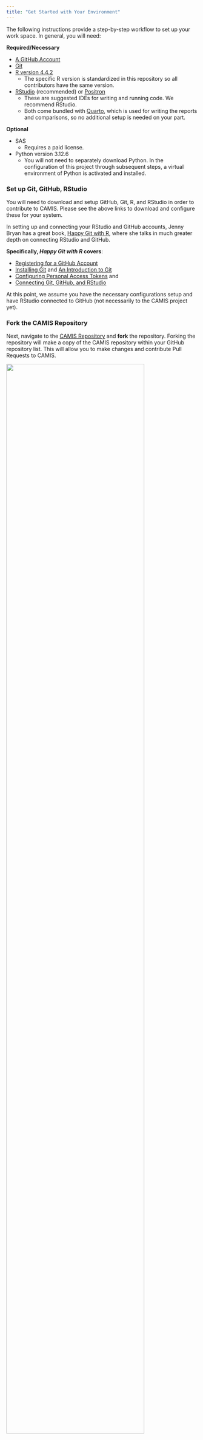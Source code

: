 ```yaml
---
title: "Get Started with Your Environment"
---
```


The following instructions provide a step-by-step workflow to set up your work space. In general, you will need:

**Required/Necessary**

-   [A GitHub Account](https://docs.github.com/en/get-started/start-your-journey/creating-an-account-on-github)
-   [Git](https://git-scm.com/downloads)
-   [R version 4.4.2](https://www.r-project.org/)
    -   The specific R version is standardized in this repository so all contributors have the same version.
-   [RStudio](https://posit.co/download/rstudio-desktop/) (recommended) or [Positron](https://posit.co/products/ide/positron/)
    -   These are suggested IDEs for writing and running code. We recommend RStudio.
    -   Both come bundled with [Quarto](https://quarto.org/docs/get-started/), which is used for writing the reports and comparisons, so no additional setup is needed on your part.

**Optional**

-   SAS
    -   Requires a paid license.
-   Python version 3.12.6
    -   You will not need to separately download Python. In the configuration of this project through subsequent steps, a virtual environment of Python is activated and installed.

### Set up Git, GitHub, RStudio

You will need to download and setup GitHub, Git, R, and RStudio in order to contribute to CAMIS. Please see the above links to download and configure these for your system.

In setting up and connecting your RStudio and GitHub accounts, Jenny Bryan has a great book, [Happy Git with R](https://happygitwithr.com), where she talks in much greater depth on connecting RStudio and GitHub.

**Specifically, *Happy Git with R* covers**:

-   [Registering for a GitHub Account](https://happygitwithr.com/github-acct)
-   [Installing Git](https://happygitwithr.com/install-git) and [An Introduction to Git](https://happygitwithr.com/hello-git)
-   [Configuring Personal Access Tokens](https://happygitwithr.com/https-pat) and
-   [Connecting Git, GitHub, and RStudio](https://happygitwithr.com/rstudio-git-github)

At this point, we assume you have the necessary configurations setup and have RStudio connected to GitHub (not necessarily to the CAMIS project yet).

### Fork the CAMIS Repository

Next, navigate to the [CAMIS Repository](https://github.com/PSIAIMS/CAMIS) and **fork** the repository. Forking the repository will make a copy of the CAMIS repository within your GitHub repository list. This will allow you to make changes and contribute Pull Requests to CAMIS.

![](img/forking.png){width="85%" fig-align="center"}

Now you will have a copy of the CAMIS repository in your list of repositories on GitHub.

It is really important to understand the next steps in forking and cloning repositories. Before moving on to the next steps, please read the *Happy Git with R* [Chapter on Fork and Clone](https://happygitwithr.com/fork-and-clone). If you are looking to make changes, add a document or comparison, or some other feature through a pull request, you must take some steps in order to properly set up your forked repository. Jenny does a great job walking through the details and differences of `upstream`, `origin`, and describes some handy functions to help get your fork properly configured.

### Clone to Your Own Computer

If you follow the instructions in *Happy Git with R* [Chapter on Fork and Clone](https://happygitwithr.com/fork-and-clone), you can jump to [this section](#camis-renv).

Once you've created a copy of this repository, you'll need to clone it from GitHub to your computer. Click the "Code" button to do this.

The method you'll use, either "HTTPS" or "SSH", depends on how you've connected your computer to GitHub. If you've set up using a PAT, select the "HTTPS" tab. If you've used "SSH", then choose that tab. Either way, you will need to copy the location in the box.

![](img/clone.png){width="85%" fig-align="center"}

### Create an RStudio Project with Version Control

In RStudio, you will need to create a new project and select "Version Control" in the project wizard. Then you will select "Git" and finally paste the location copied from GitHub into the URL box. Finally hit "Create Project" and you should be good to go!

![](img/clone2.png){width="85%" fig-align="center"}

### Setting up CAMIS with `renv` {#camis-renv}

The CAMIS repository utilizes [`renv`](https://rstudio.github.io/renv/articles/renv.html), which is an R package that helps create reproducible environments. Assuming you downloaded R version 4.4.2, which is the version of R associated with this `renv` project, everything should be relatively straightforward.

If you do not have the `renv` package, you can install it using:

```r
#| eval: false
install.packages("renv@1.0.10")
```

This will install the same version of `renv` as the CAMIS Repository utilizes. Next, you will need to install the specific R and Python packages associated with CAMIS. This can take some time if you do not have some of these already downloaded. Again, because this is a reproducible environment with specific versions of packages (these are listed in a `renv.lock` file), specific versions of these packages will be downloaded and install into this environment. To install these, run the following code:

```r
#| eval: false
renv::restore()
```

Again, this may take some time to install these packages and requirements. There can be some systems that are not as compatible or may require the installation of other systems outside of R packages. Often, these are related to systems or software for installing the binary packages of R. Please refer to those user manuals and other online resources for their installation. Make sure you have the necessary permissions for installing them.

As you make contributions to CAMIS, you may also need to add new packages to the `renv.lock` file. You must use `renv` to manage and install these packages like:

```r
#| eval: false
renv::install("package_name")
```

It is also recommended after installation to snapshot these changes using:

```r
#| eval: false
renv::snapshot()
renv::restore()
```

These function calls help to record and update the `renv.lock` file with the package and associated dependencies in a reproducible manner.

At this point, it is assumed that your system in RStudio is connected to Git and GitHub, and that the `renv` environment is successfully activated. Now every time you close RStudio and reopen the CAMIS project on your computer, you should see the option:

```         
- Project '(path/to/CAMIS/project)' loaded. [renv 1.0.10]
```

### Create a Branch in RStudio {#create-branch}

Now you should have an RStudio Project that contains all of the CAMIS Repository files. A **highly recommended** step is to create a new branch. A branch separates any changes you make in the forked repository from the Main branch. This allows you to more easily keep up with changes from the CAMIS Repository on the `upstream` branch.

To create a new branch, find the "Git" tab (top right corner) in RStudio. Select the icon to create a new branch. You can name the branch anything, but its helpful to match it with the changes you intend to make. Within the box that comes up, ensure the drop down for **Remote** is set to "origin" and the option "Sync branch with remote" is checked.

### Contribute Your Changes

Now you can add and edit various files within the CAMIS project. If you are looking for templates to get you started in comparing R packages or comparing specific methods between coding languages, see the templates for a [Single Language](../templates/template.qmd) or for comparing [Multiple Languages](../templates/RvsSAS_template.qmd). These templates are good starting points to model off of, and we recommend you keep the structure similar. Also see [How to Review an R Package](package_review.qmd) for some other guidance.

If you are adding SAS-related examples, add those to the `SAS/` folder. R-related examples should be added to the `R/` folder. Similarly, Python-related examples should be added to the `Python/` folder. For examples that compare two or more languages (i.e. SAS vs R), add these examples in the `Comp/` folder Follow the naming convention of the files already stored in those folders. For more information about how to choose an R package read this [short guidance](package_review.qmd).

### Commit Changes and Push to Remote

Within Rstudio, commit each change or new file added, and push these changes to your forked repository. Once you have completed all of the change you want to make, it is time to create a pull request. Before you start creating a pull request, check that your branch on GitHub contains all the changes you want. If your branch on GitHub doesn't contain all your changes, commit and push those from RStudio.

![This is what it will look like if you still need to push](img/push.png){width="85%" fig-align="center"}

### Create a Pull Request

Back on your fork on GitHub, you will see that your repo is now ahead of the main CAMIS repository. The first thing you want to do is make sure that your forked repository is in sync with the main CAMIS Repository. Sync your own `main` branch first and then sync your the branch with your desired changes. Click 'Sync fork':

![](img/make-pr.png){width="85%" fig-align="center"}

If you are having issues on syncing with `upstream`, *Happy Git with R* has some [guidance](https://happygitwithr.com/upstream-changes). If you have merge conflicts or other issues, *Happy Git with R* has some [recommendations](https://happygitwithr.com/git-branches#dealing-with-conflicts) for how to start resolving these.

Now that you are all synced with `main`, you can create a pull request by clicking on 'Contribute' and then 'Open pull request'. This brings you to a page where you can explain your pull request. It is often helpful to describe the changes you made to make reviewing the pull request easier and the reviewers can better understand your intended changes. If there are any relevant issues that your pull request is related to, also include and link those issues.

The final step is to add a reviewer. Please add *DrLynTaylor*, *statasaurus* and *andreaczhang*. For more details about making pull requests see [create a pull request](https://docs.github.com/en/pull-requests/collaborating-with-pull-requests/proposing-changes-to-your-work-with-pull-requests/creating-a-pull-request).

Once your change is approved, and merged into main, you will be able to see your changes on the main CAMIS GitHub repository. You can then delete your branch in your forked repository and sync any other branches with the `upstream` CAMIS repository.
